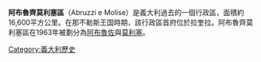 {{Multiple issues|
{{Expand language|time=2017-03-29T04:26:12+00:00}}
{{Unreferenced|time=2022-01-29T10:15:34+00:00}}
}}
'''阿布魯齊莫利塞區'''（Abruzzi e Molise）是義大利過去的一個行政區，面積約16,600平方公里。在那不勒斯王国時期，該行政區首府位於拉奎拉。阿布魯齊莫利塞區在1963年被劃分為[[阿布魯佐|阿布魯佐]]與[[莫利塞|莫利塞]]。

{{coord|display=title}}
{{normdaten}}
[[Category:義大利歷史|Category:義大利歷史]]
{{italy-geo-stub}}